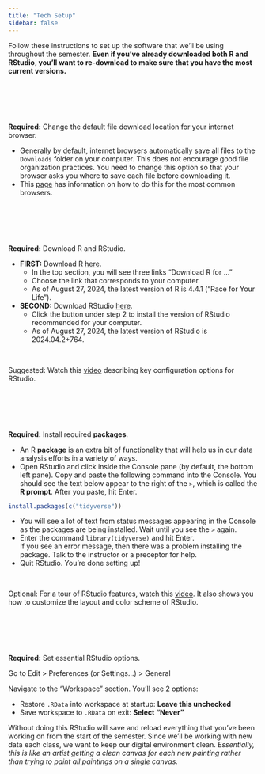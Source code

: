 ```yaml
---
title: "Tech Setup"
sidebar: false
---
```


Follow these instructions to set up the software that we'll be using throughout the semester. **Even if you've already downloaded both R and RStudio, you'll want to re-download to make sure that you have the most current versions.**

<br><br><br><br>

**Required:** Change the default file download location for your internet browser.

- Generally by default, internet browsers automatically save all files to the `Downloads` folder on your computer. This does not encourage good file organization practices. You need to change this option so that your browser asks you where to save each file before downloading it.
- This [page](https://www.online-tech-tips.com/computer-tips/change-default-download-folder-location-on-any-web-browser/) has information on how to do this for the most common browsers.

<br><br><br><br>

**Required:** Download R and RStudio.

- **FIRST:** Download R [here](https://cran.rstudio.com/).
    - In the top section, you will see three links "Download R for ..."
    - Choose the link that corresponds to your computer.
    - As of August 27, 2024, the latest version of R is 4.4.1 ("Race for Your Life").
- **SECOND:** Download RStudio [here](https://posit.co/download/rstudio-desktop/#download).
    - Click the button under step 2 to install the version of RStudio recommended for your computer.
    - As of August 27, 2024, the latest version of RStudio is 2024.04.2+764.

<br>

Suggested: Watch this [video](https://www.youtube.com/watch?v=LJiRSPoe8r0) describing key configuration options for RStudio.

<br><br><br><br>

**Required:** Install required **packages**.

- An R **package** is an extra bit of functionality that will help us in our data analysis efforts in a variety of ways.
- Open RStudio and click inside the Console pane (by default, the bottom left pane). Copy and paste the following command into the Console. You should see the text below appear to the right of the `> `, which is called the **R prompt**. After you paste, hit Enter.

```r
install.packages(c("tidyverse"))
```

- You will see a lot of text from status messages appearing in the Console as the packages are being installed. Wait until you see the `> ` again.
- Enter the command `library(tidyverse)` and hit Enter.    
    If you see an error message, then there was a problem installing the package. Talk to the instructor or a preceptor for help.
- Quit RStudio. You're done setting up!

<br>

Optional: For a tour of RStudio features, watch this [video](https://www.youtube.com/watch?v=HWnanydsBCs). It also shows you how to customize the layout and color scheme of RStudio.

<br><br><br><br>

**Required:** Set essential RStudio options.

Go to Edit > Preferences (or Settings...) > General

Navigate to the "Workspace" section. You'll see 2 options:

- Restore `.RData` into workspace at startup: **Leave this unchecked**
- Save workspace to `.RData` on exit: **Select "Never"**

Without doing this RStudio will save and reload everything that you've been working on from the start of the semester. Since we'll be working with new data each class, we want to keep our digital environment clean. *Essentially, this is like an artist getting a clean canvas for each new painting rather than trying to paint all paintings on a single canvas.*
